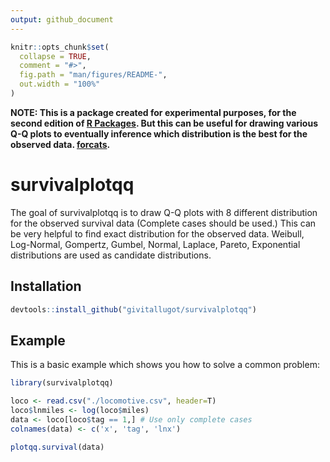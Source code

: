 ```yaml
---
output: github_document
---
```


<!-- README.md is generated from README.Rmd. Please edit that file -->

```r
knitr::opts_chunk$set(
  collapse = TRUE,
  comment = "#>",
  fig.path = "man/figures/README-",
  out.width = "100%"
)
```

**NOTE: This is a package created for experimental purposes, for the second edition of [R Packages](https://r-pkgs.org). But this can be useful for drawing various Q-Q plots to eventually inference which distribution is the best for the observed data. [forcats](https://forcats.tidyverse.org).**

# survivalplotqq

<!-- badges: start -->
<!-- badges: end -->

The goal of survivalplotqq is to draw Q-Q plots with 8 different distribution for the observed survival data (Complete cases should be used.) This can be very helpful to find exact distribution for the observed data. Weibull, Log-Normal, Gompertz, Gumbel, Normal, Laplace, Pareto, Exponential distributions are used as candidate distributions.

## Installation

``` r
devtools::install_github("givitallugot/survivalplotqq")
```

## Example

This is a basic example which shows you how to solve a common problem:

```r
library(survivalplotqq)

loco <- read.csv("./locomotive.csv", header=T)
loco$lnmiles <- log(loco$miles)
data <- loco[loco$tag == 1,] # Use only complete cases
colnames(data) <- c('x', 'tag', 'lnx')

plotqq.survival(data)
```
